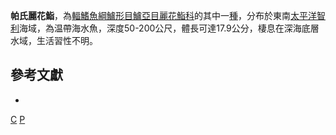 {{Speciesbox 
| taxon = Callanthias parini
| status = NE
| status_system = IUCN3.1
| binomial_authority = [[Anderson|Anderson]] & [[Johnson|Johnson]], 1984
| synonyms = 
}}

'''帕氏麗花鮨'''，為[[輻鰭魚綱|輻鰭魚綱]][[鱸形目|鱸形目]][[鱸亞目|鱸亞目]][[麗花鮨科|麗花鮨科]]的其中一[[種|種]]，分布於東南[[太平洋|太平洋]][[智利|智利]]海域，為温帶海水魚，深度50-200公尺，體長可達17.9公分，棲息在深海底層水域，生活習性不明。

== 參考文獻 ==
*{{FishBase_species|genus=Callanthias|species=parini|year=2016|month=9}}

{{taxonbar}}
[[Category:1984年描述的鱼类|C]]
[[Category:麗花鮨屬|P]]